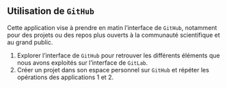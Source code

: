 :::{.callout-tip collapse="true" icon=false}
## Utilisation de `GitHub`

::: {.incremental}
Cette application vise à prendre en matin l'interface de `GitHub`, notamment pour des projets ou des repos plus ouverts à la communauté scientifique et au grand public.


1. Explorer l'interface de `GitHub` pour retrouver les différents éléments que nous avons exploités sur l'interface de `GitLab`.
2. Créer un projet dans son espace personnel sur `GitHub` et répéter les opérations des applications 1 et 2.
:::
:::

